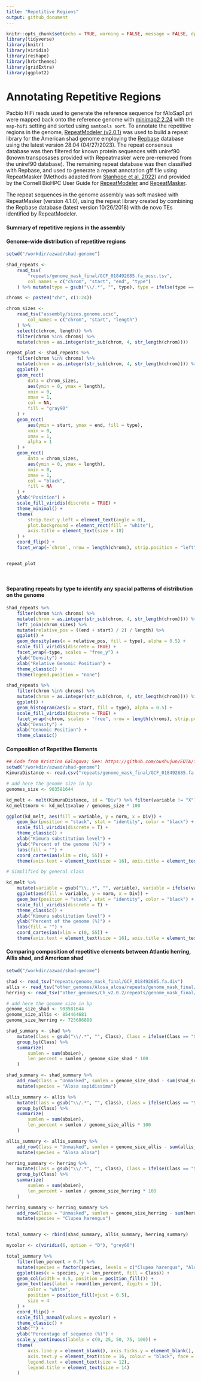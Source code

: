 ```yaml
---
title: "Repetitive Regions"
output: github_document
---
```


```r
knitr::opts_chunk$set(echo = TRUE, warning = FALSE, message = FALSE, dpi = 320)
library(tidyverse)
library(knitr)
library(viridis)
library(reshape)
library(hrbrthemes)
library(gridExtra)
library(ggplot2)
```

# Annotating Repetitive Regions 

Pacbio HiFi reads used to generate the reference sequence for fAloSap1.pri were mapped back onto the reference genome with [minimap2 2.24](https://github.com/lh3/minimap2) with the `map-hifi` setting and sorted using `samtools sort`. To annotate the repetitive regions in the genome, [RepeatModeler (v2.0.1)](http://www.repeatmasker.org/RepeatModeler/) was used to build a repeat library for the American shad genome employing the [Repbase](https://www.girinst.org/repbase/) database using the latest version 28.04 (04/27/2023). The repeat consensus database was then filtered for known protein sequences with uniref90 (known transposases provided with Repeatmasker were pre-removed from the uniref90 database). The remaining repeat database was then classified with Repbase, and used to generate a repeat annotation gff file using RepeatMasker (Methods adapted from [Stanhope et al. 2022](https://www.ncbi.nlm.nih.gov/pmc/articles/PMC9826928/)) and provided by the Cornell BioHPC User Guide for [RepeatModeler](https://biohpc.cornell.edu/lab/userguide.aspx?a=software&i=259#c) and [RepeatMasker](https://biohpc.cornell.edu/lab/userguide.aspx?a=software&i=62#c).

The repeat sequences in the genome assembly was soft masked with RepeatMasker (version 4.1.0), using the repeat library created by combining the Repbase database (latest version 10/26/2018) with de novo TEs identified by RepeatModeler.

#### Summary of repetitive regions in the assembly  




#### Genome-wide distribution of repetitive regions

```r
setwd("/workdir/azwad/shad-genome")

shad_repeats <-
    read_tsv(
        "repeats/genome_mask_final/GCF_018492685.fa_ucsc.tsv",
        col_names = c("chrom", "start", "end", "type")
    ) %>% mutate(type = gsub("\\/.*", "", type), type = ifelse(type == "SINE?", "SINE", type))

chroms <- paste0("chr", c(1:24))

chrom_sizes <-
    read_tsv("assembly/sizes.genome.ucsc",
        col_names = c("chrom", "start", "length")
    ) %>%
    select(c(chrom, length)) %>%
    filter(chrom %in% chroms) %>%
    mutate(chrom = as.integer(str_sub(chrom, 4, str_length(chrom))))

repeat_plot <- shad_repeats %>%
    filter(chrom %in% chroms) %>%
    mutate(chrom = as.integer(str_sub(chrom, 4, str_length(chrom)))) %>%
    ggplot() +
    geom_rect(
        data = chrom_sizes,
        aes(ymin = 0, ymax = length),
        xmin = 0,
        xmax = 1,
        col = NA,
        fill = "gray90"
    ) +
    geom_rect(
        aes(ymin = start, ymax = end, fill = type),
        xmin = 0,
        xmax = 1,
        alpha = 1
    ) +
    geom_rect(
        data = chrom_sizes,
        aes(ymin = 0, ymax = length),
        xmin = 0,
        xmax = 1,
        col = "black",
        fill = NA
    ) +
    ylab("Position") +
    scale_fill_viridis(discrete = TRUE) +
    theme_minimal() +
    theme(
        strip.text.y.left = element_text(angle = 0),
        plot.background = element_rect(fill = "white"),
        axis.title = element_text(size = 18)
    ) +
    coord_flip() +
    facet_wrap(~`chrom`, nrow = length(chroms), strip.position = "left")


repeat_plot
```  
<br>  

#### Separating repeats by type to identify any spacial patterns of distribution on the genome

```r
shad_repeats %>%
    filter(chrom %in% chroms) %>%
    mutate(chrom = as.integer(str_sub(chrom, 4, str_length(chrom)))) %>%
    left_join(chrom_sizes) %>%
    mutate(relative_pos = ((end + start) / 2) / length) %>%
    ggplot() +
    geom_density(aes(x = relative_pos, fill = type), alpha = 0.5) +
    scale_fill_viridis(discrete = TRUE) +
    facet_wrap(~type, scales = "free_y") +
    ylab("Density") +
    xlab("Relative Genomic Position") +
    theme_classic() +
    theme(legend.position = "none")

shad_repeats %>%
    filter(chrom %in% chroms) %>%
    mutate(chrom = as.integer(str_sub(chrom, 4, str_length(chrom)))) %>%
    ggplot() +
    geom_histogram(aes(x = start, fill = type), alpha = 0.5) +
    scale_fill_viridis(discrete = TRUE) +
    facet_wrap(~chrom, scales = "free", nrow = length(chroms), strip.position = "right") +
    ylab("Density") +
    xlab("Genomic Position") +
    theme_classic()
```


#### Composition of Repetitive Elements  

```r
## Code from Kristina Galagova; See: https://github.com/oushujun/EDTA/issues/92
setwd("/workdir/azwad/shad-genome")
KimuraDistance <- read.csv("repeats/genome_mask_final/GCF_018492685.fa.distance", sep = " ")

# add here the genome size in bp
genomes_size <- 903581644

kd_melt <- melt(KimuraDistance, id = "Div") %>% filter(variable != "X")
kd_melt$norm <- kd_melt$value / genomes_size * 100

ggplot(kd_melt, aes(fill = variable, y = norm, x = Div)) +
    geom_bar(position = "stack", stat = "identity", color = "black") +
    scale_fill_viridis(discrete = T) +
    theme_classic() +
    xlab("Kimura substitution level") +
    ylab("Percent of the genome (%)") +
    labs(fill = "") +
    coord_cartesian(xlim = c(0, 55)) +
    theme(axis.text = element_text(size = 16), axis.title = element_text(size = 18))

# Simplified by general class

kd_melt %>%
    mutate(variable = gsub("\\..*", "", variable), variable = ifelse(variable == "SINE?", "SINE", variable)) %>%
    ggplot(aes(fill = variable, y = norm, x = Div)) +
    geom_bar(position = "stack", stat = "identity", color = "black") +
    scale_fill_viridis(discrete = T) +
    theme_classic() +
    xlab("Kimura substitution level") +
    ylab("Percent of the genome (%)") +
    labs(fill = "") +
    coord_cartesian(xlim = c(0, 55)) +
    theme(axis.text = element_text(size = 16), axis.title = element_text(size = 18))
```

#### Comparing composition of repetitive elements between Atlantic herring, Allis shad, and American shad

```r
setwd("/workdir/azwad/shad-genome")

shad <- read_tsv("repeats/genome_mask_final/GCF_018492685.fa.div")
allis <- read_tsv("other_genomes/Alosa_alosa/repeats/genome_mask_final/GCA_017589495.2_AALO_Geno_1.1_genomic.fna.div")
herring <- read_tsv("other_genomes/Ch_v2.0.2/repeats/genome_mask_final/GCF_900700415.2_Ch_v2.0.2_genomic.fna.div")

# add here the genome size in bp
genome_size_shad <- 903581644
genome_size_allis <- 854464681
genome_size_herring <- 725686888

shad_summary <- shad %>%
    mutate(Class = gsub("\\/.*", "", Class), Class = ifelse(Class == "SINE?", "SINE", Class)) %>%
    group_by(Class) %>%
    summarize(
        sumlen = sum(absLen),
        len_percent = sumlen / genome_size_shad * 100
    )

shad_summary <- shad_summary %>%
    add_row(Class = "Unmasked", sumlen = genome_size_shad - sum(shad_summary$sumlen), len_percent = 100 - sum(shad_summary$len_percent)) %>%
    mutate(species = "Alosa sapidissima")

allis_summary <- allis %>%
    mutate(Class = gsub("\\/.*", "", Class), Class = ifelse(Class == "SINE?", "SINE", Class)) %>%
    group_by(Class) %>%
    summarize(
        sumlen = sum(absLen),
        len_percent = sumlen / genome_size_allis * 100
    )

allis_summary <- allis_summary %>%
    add_row(Class = "Unmasked", sumlen = genome_size_allis - sum(allis_summary$sumlen), len_percent = 100 - sum(allis_summary$len_percent)) %>%
    mutate(species = "Alosa alosa")

herring_summary <- herring %>%
    mutate(Class = gsub("\\/.*", "", Class), Class = ifelse(Class == "SINE?", "SINE", Class)) %>%
    group_by(Class) %>%
    summarize(
        sumlen = sum(absLen),
        len_percent = sumlen / genome_size_herring * 100
    )

herring_summary <- herring_summary %>%
    add_row(Class = "Unmasked", sumlen = genome_size_herring - sum(herring_summary$sumlen), len_percent = 100 - sum(herring_summary$len_percent)) %>%
    mutate(species = "Clupea harengus")


total_summary <- rbind(shad_summary, allis_summary, herring_summary)

mycolor <- c(viridis(6, option = "D"), "grey60")

total_summary %>%
    filter(len_percent > 0.7) %>%
    mutate(species = factor(species, levels = c("Clupea harengus", "Alosa alosa", "Alosa sapidissima"))) %>%
    ggplot(aes(x = species, y = len_percent, fill = Class)) +
    geom_col(width = 0.5, position = position_fill()) +
    geom_text(aes(label = round(len_percent, digits = 1)),
        color = "white",
        position = position_fill(vjust = 0.5),
        size = 4
    ) +
    coord_flip() +
    scale_fill_manual(values = mycolor) +
    theme_classic() +
    xlab("") +
    ylab("Percentage of sequence (%)") +
    scale_y_continuous(labels = c(0, 25, 50, 75, 100)) +
    theme(
        axis.line.y = element_blank(), axis.ticks.y = element_blank(),
        axis.text.y = element_text(size = 16, colour = "black", face = "italic"),
        legend.text = element_text(size = 12),
        legend.title = element_text(size = 14)
    )
```


